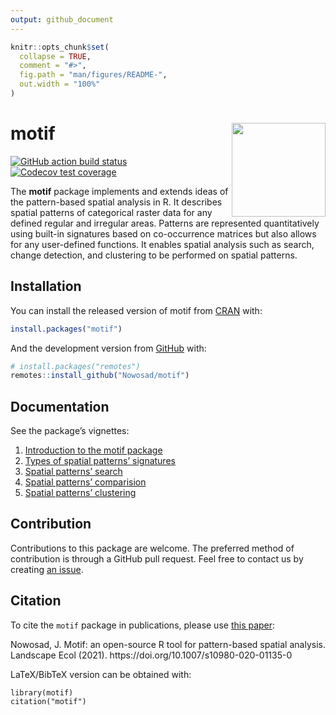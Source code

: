```yaml
---
output: github_document
---
```


<!-- README.md is generated from README.Rmd. Please edit that file -->

```r
knitr::opts_chunk$set(
  collapse = TRUE,
  comment = "#>",
  fig.path = "man/figures/README-",
  out.width = "100%"
)
```

# motif <img src="man/figures/logo.png" align="right" width="150" />

<!-- badges: start -->
[![GitHub action build status](https://github.com/Nowosad/motif/workflows/pkgdown/badge.svg)](https://github.com/Nowosad/motif/actions)
[![Codecov test coverage](https://codecov.io/gh/Nowosad/motif/branch/master/graph/badge.svg)](https://codecov.io/gh/Nowosad/motif?branch=master)
<!-- badges: end -->

The **motif** package implements and extends ideas of the pattern-based spatial analysis in R.
It describes spatial patterns of categorical raster data for any defined regular and irregular areas. 
Patterns are represented quantitatively using built-in signatures based on co-occurrence matrices but also allows for any user-defined functions. 
It enables spatial analysis such as search, change detection, and clustering to be performed on spatial patterns.

## Installation

You can install the released version of motif from [CRAN](https://CRAN.R-project.org) with:

``` r
install.packages("motif")
```

And the development version from [GitHub](https://github.com/) with:

``` r
# install.packages("remotes")
remotes::install_github("Nowosad/motif")
```

## Documentation

See the package's vignettes:

1. [Introduction to the motif package](https://nowosad.github.io/motif/articles/intro.html)
2. [Types of spatial patterns' signatures](https://nowosad.github.io/motif/articles/articles/signatures.html)
3. [Spatial patterns' search](https://nowosad.github.io/motif/articles/articles/search.html)
4. [Spatial patterns' comparision](https://nowosad.github.io/motif/articles/articles/compare.html)
5. [Spatial patterns' clustering](https://nowosad.github.io/motif/articles/articles/cluster.html)

## Contribution

Contributions to this package are welcome.
The preferred method of contribution is through a GitHub pull request. 
Feel free to contact us by creating [an issue](https://github.com/Nowosad/motif/issues). 

## Citation

To cite the `motif` package in publications, please use [this paper](https://doi.org/10.1007/s10980-020-01135-0):

Nowosad, J. Motif: an open-source R tool for pattern-based spatial analysis. Landscape Ecol (2021). https://doi.org/10.1007/s10980-020-01135-0

LaTeX/BibTeX version can be obtained with:
```
library(motif)
citation("motif")
```

